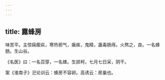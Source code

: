 ```yaml
---
---
---
```

title: 露蜂房
---



味苦平。主惊痫瘈疭，寒热邪气，瘨疾，鬼精，蛊毒肠痔。火熬之，良。一名蜂肠。生山谷。

《名医》曰：一名百穿，一名蜂。生牂柯，七月七日采，阴干。

案《淮南子》汜论训云：蜂房不容卵。高诱云：房巢也。